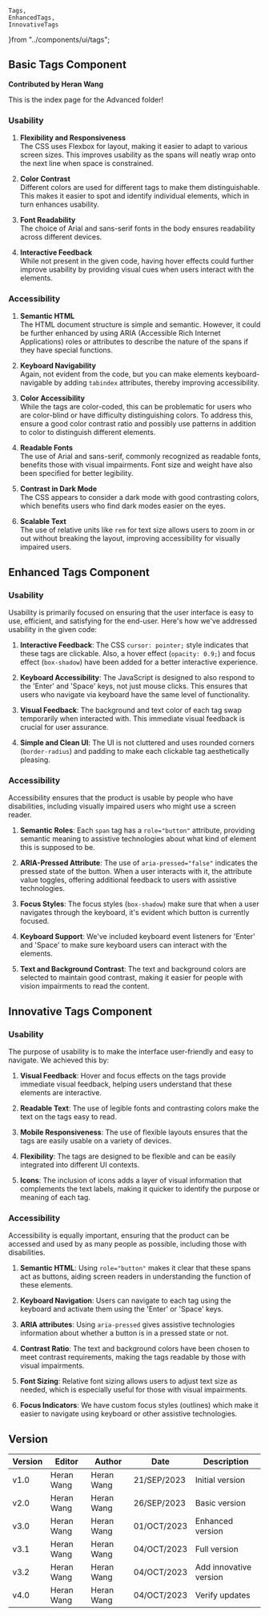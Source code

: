     Tags,
    EnhancedTags,
    InnovativeTags
}from "../components/ui/tags";

## Basic Tags Component

**Contributed by Heran Wang**

This is the index page for the Advanced folder!



<Tags />


### Usability

1. **Flexibility and Responsiveness**  
   The CSS uses Flexbox for layout, making it easier to adapt to various screen sizes. This improves usability as the spans will neatly wrap onto the next line when space is constrained.

2. **Color Contrast**  
   Different colors are used for different tags to make them distinguishable. This makes it easier to spot and identify individual elements, which in turn enhances usability.

3. **Font Readability**  
   The choice of Arial and sans-serif fonts in the body ensures readability across different devices.

4. **Interactive Feedback**  
   While not present in the given code, having hover effects could further improve usability by providing visual cues when users interact with the elements.

### Accessibility

1. **Semantic HTML**  
   The HTML document structure is simple and semantic. However, it could be further enhanced by using ARIA (Accessible Rich Internet Applications) roles or attributes to describe the nature of the spans if they have special functions.

2. **Keyboard Navigability**  
   Again, not evident from the code, but you can make elements keyboard-navigable by adding `tabindex` attributes, thereby improving accessibility.

3. **Color Accessibility**  
   While the tags are color-coded, this can be problematic for users who are color-blind or have difficulty distinguishing colors. To address this, ensure a good color contrast ratio and possibly use patterns in addition to color to distinguish different elements.

4. **Readable Fonts**  
   The use of Arial and sans-serif, commonly recognized as readable fonts, benefits those with visual impairments. Font size and weight have also been specified for better legibility.

5. **Contrast in Dark Mode**  
   The CSS appears to consider a dark mode with good contrasting colors, which benefits users who find dark modes easier on the eyes.

6. **Scalable Text**  
   The use of relative units like `rem` for text size allows users to zoom in or out without breaking the layout, improving accessibility for visually impaired users.


## Enhanced Tags Component
<EnhancedTags />


### Usability

Usability is primarily focused on ensuring that the user interface is easy to use, efficient, and satisfying for the end-user. Here's how we've addressed usability in the given code:

1. **Interactive Feedback**: The CSS `cursor: pointer;` style indicates that these tags are clickable. Also, a hover effect (`opacity: 0.9;`) and focus effect (`box-shadow`) have been added for a better interactive experience.

2. **Keyboard Accessibility**: The JavaScript is designed to also respond to the 'Enter' and 'Space' keys, not just mouse clicks. This ensures that users who navigate via keyboard have the same level of functionality.

3. **Visual Feedback**: The background and text color of each tag swap temporarily when interacted with. This immediate visual feedback is crucial for user assurance.

4. **Simple and Clean UI**: The UI is not cluttered and uses rounded corners (`border-radius`) and padding to make each clickable tag aesthetically pleasing.

### Accessibility

Accessibility ensures that the product is usable by people who have disabilities, including visually impaired users who might use a screen reader.

1. **Semantic Roles**: Each `span` tag has a `role="button"` attribute, providing semantic meaning to assistive technologies about what kind of element this is supposed to be.

2. **ARIA-Pressed Attribute**: The use of `aria-pressed="false"` indicates the pressed state of the button. When a user interacts with it, the attribute value toggles, offering additional feedback to users with assistive technologies.

3. **Focus Styles**: The focus styles (`box-shadow`) make sure that when a user navigates through the keyboard, it's evident which button is currently focused.

4. **Keyboard Support**: We've included keyboard event listeners for 'Enter' and 'Space' to make sure keyboard users can interact with the elements.

5. **Text and Background Contrast**: The text and background colors are selected to maintain good contrast, making it easier for people with vision impairments to read the content.

## Innovative Tags Component

<InnovativeTags />


### Usability

The purpose of usability is to make the interface user-friendly and easy to navigate. We achieved this by:

1. **Visual Feedback**: Hover and focus effects on the tags provide immediate visual feedback, helping users understand that these elements are interactive.
  
2. **Readable Text**: The use of legible fonts and contrasting colors make the text on the tags easy to read.

3. **Mobile Responsiveness**: The use of flexible layouts ensures that the tags are easily usable on a variety of devices.

4. **Flexibility**: The tags are designed to be flexible and can be easily integrated into different UI contexts.

5. **Icons**: The inclusion of icons adds a layer of visual information that complements the text labels, making it quicker to identify the purpose or meaning of each tag.



### Accessibility

Accessibility is equally important, ensuring that the product can be accessed and used by as many people as possible, including those with disabilities.

1. **Semantic HTML**: Using `role="button"` makes it clear that these spans act as buttons, aiding screen readers in understanding the function of these elements.

2. **Keyboard Navigation**: Users can navigate to each tag using the keyboard and activate them using the 'Enter' or 'Space' keys.

3. **ARIA attributes**: Using `aria-pressed` gives assistive technologies information about whether a button is in a pressed state or not.

4. **Contrast Ratio**: The text and background colors have been chosen to meet contrast requirements, making the tags readable by those with visual impairments.

5. **Font Sizing**: Relative font sizing allows users to adjust text size as needed, which is especially useful for those with visual impairments.

6. **Focus Indicators**: We have custom focus styles (outlines) which make it easier to navigate using keyboard or other assistive technologies.

## Version
| Version | Editor | Author | Date | Description |
| ---- | ---- | ---- | ---- | ---- |
| v1.0 | Heran Wang | Heran Wang | 21/SEP/2023 | Initial version |
| v2.0 | Heran Wang | Heran Wang | 26/SEP/2023 | Basic version |
| v3.0 | Heran Wang | Heran Wang | 01/OCT/2023 | Enhanced version |
| v3.1 | Heran Wang | Heran Wang | 04/OCT/2023 | Full version |
| v3.2 | Heran Wang | Heran Wang | 04/OCT/2023 | Add innovative version |
| v4.0 | Heran Wang | Heran Wang | 04/OCT/2023 | Verify updates |